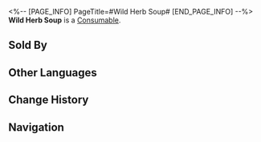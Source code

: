 <%-- [PAGE_INFO]
PageTitle=#Wild Herb Soup#
[END_PAGE_INFO] --%>
{{Item Infobox
|id          = 408403
|image       = Item Wild Herb Soup.png
|type        = Consumable
|invCategory = Consumables
|rarity      = 2
|effect      = Upon use, immediately causes all allies to lose HP equal to 15% of their Max HP and increases their ATK by 200 for the next battle.
|description = Soup made of a type of moss that has a soothing bluish glow and can be found everywhere underground.<br />This kind of moss ball is said to have the effect of clearing away heat and detoxifying, but it is generally not recommended to consume Corrosive Ore Moss products that are still glowing.
|source1     = [[Food Stall]]
}}
{{Description|''"Drink it &mdash; it's Belobogians' fate."''}}
'''Wild Herb Soup''' is a [[Consumable]].

==Sold By==
{{Shop Availability}}

==Other Languages==
{{Other Languages
|en   = Wild Herb Soup
|zhs  = 杂菜汤
|zht  = 雜菜湯
|ja   = 野菜たっぷりスープ
|ko   = 야채수프
|es   = Sopa de verduras variadas
|fr   = Soupe d'herbes sauvages
|ru   = Отвар из диких трав
|th   = Wild Herb Soup
|vi   = Canh Rau Dại
|de   = Wildkräutersuppe
|id   = Wild Herb Soup
|pt   = Sopa de Ervas Silvestres
}}

==Change History==
{{Change History|2.0}}

==Navigation==
{{Consumable Navbox}}